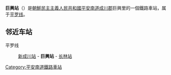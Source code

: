 {{unreferenced|time=2015-01-27T14:31:05+00:00}}
{{朝鮮半島車站資訊
|公司色 = blue
|文字色 = 
|站名 = 巨興站
|圖片 = 
|pxl = 
|圖片說明 =
|前一站 = [[新成川站|新成川]]
|前一站距離 = 8.1
|後一站距離 = 4.7
|後一站 = [[长林站|长林]]
|所屬路線 = [[平罗线|平罗线]]
|距離 = 110.9
|起點站 = [[平壤站|平壤]]
|諺文 = 거흥역
|朝鮮漢字 = 巨興驛
|文觀部式 = Geoheung-yeok
|馬-賴式 = Kŏhŭng-yŏk
|副站名 = 
|車站編號 = 
|停站路線數 = 
|所屬公司 = [[朝鮮民主主義人民共和國鐵道省|朝鮮民主主義人民共和國鐵道省]]
|所在地 =[[平安南道|平安南道]][[成川郡|成川郡]]巨興里
|車站構造 = 地面车站
|月台配置 = 
|啟用年月日 =
|廢站年月日 = 
|上下車人次 = 
|統計年度 = 
|轉車 = 
|備註 = 
|全寬備註 = 
}}

'''巨興站'''（{{kor|諺=거흥역|漢=巨興驛|羅=Kŏhŭng yŏk|f=y}}）是[[朝鮮民主主義人民共和國|朝鮮民主主義人民共和國]][[平安南道|平安南道]][[成川郡|成川郡]]巨興里的一個鐵路車站，属于[[平罗线|平罗线]]。

==邻近车站==
平罗线
:[[新成川站|新成川站]] - '''巨興站''' - [[长林站_(平安南道)|长林站]]

{{朝鲜铁路小作品}}

{{平罗线}}

[[Category:平安南道鐵路車站|Category:平安南道鐵路車站]]